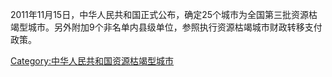 2011年11月15日，中华人民共和国正式公布，确定25个城市为全国第三批资源枯竭型城市。另外附加9个非名单内县级单位，参照执行资源枯竭城市财政转移支付政策。

[[Category:中华人民共和国资源枯竭型城市|Category:中华人民共和国资源枯竭型城市]]